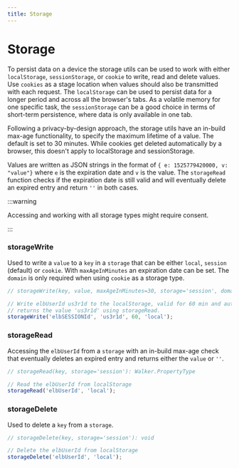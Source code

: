 ```yaml
---
title: Storage
---
```


# Storage

To persist data on a device the storage utils can be used to work with either
`localStorage`, `sessionStorage`, or `cookie` to write, read and delete values.
Use `cookies` as a stage location when values should also be transmitted with
each request. The `localStorage` can be used to persist data for a longer period
and across all the browser's tabs. As a volatile memory for one specific task,
the `sessionStorage` can be a good choice in terms of short-term persistence,
where data is only available in one tab.

Following a privacy-by-design approach, the storage utils have an in-build
max-age functionality, to specify the maximum lifetime of a value. The default
is set to 30 minutes. While cookies get deleted automatically by a browser, this
doesn't apply to localStorage and sessionStorage.

Values are written as JSON strings in the format of
`{ e: 1525779420000, v: "value"}` where `e` is the expiration date and `v` is
the value. The `storageRead` function checks if the expiration date is still
valid and will eventually delete an expired entry and return `''` in both cases.

:::warning

Accessing and working with all storage types might require consent.

:::

### storageWrite

Used to write a `value` to a `key` in a `storage` that can be either `local`,
`session` (default) or `cookie`. With `maxAgeInMinutes` an expiration date can
be set. The `domain` is only required when using `cookie` as a storage type.

```js
// storageWrite(key, value, maxAgeInMinutes=30, storage='session', domain): WalkerOS.PropertyType

// Write elbUserId us3r1d to the localStorage, valid for 60 min and automatically
// returns the value 'us3r1d' using storageRead.
storageWrite('elbSESSIONId', 'us3r1d', 60, 'local');
```

### storageRead

Accessing the `elbUserId` from a `storage` with an in-build max-age check that
eventually deletes an expired entry and returns either the `value` or `''`.

```js
// storageRead(key, storage='session'): Walker.PropertyType

// Read the elbUserId from localStorage
storageRead('elbUserId', 'local');
```

### storageDelete

Used to delete a `key` from a `storage`.

```js
// storageDelete(key, storage='session'): void

// Delete the elbUserId from localStorage
storageDelete('elbUserId', 'local');
```
